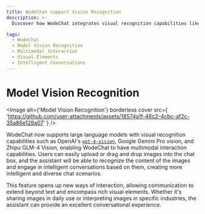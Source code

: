 ```yaml
---
title: WodeChat support Vision Recognition
description: >-
  Discover how WodeChat integrates visual recognition capabilities like OpenAI's gpt-4-vision and Google Gemini Pro vision for intelligent conversations based on uploaded images.

tags:
  - WodeChat
  - Model Vision Recognition
  - Multimodal Interaction
  - Visual Elements
  - Intelligent Conversations
---
```


# Model Vision Recognition

<Image
  alt={'Model Vision Recognition'}
  borderless
  cover
  src={
'https://github.com/user-attachments/assets/18574a1f-46c2-4cbc-af2c-35a86e128a07'
}
/>

WodeChat now supports large language models with visual recognition capabilities such as OpenAI's [`gpt-4-vision`](https://platform.openai.com/docs/guides/vision), Google Gemini Pro vision, and Zhipu GLM-4 Vision, enabling WodeChat to have multimodal interaction capabilities. Users can easily upload or drag and drop images into the chat box, and the assistant will be able to recognize the content of the images and engage in intelligent conversations based on them, creating more intelligent and diverse chat scenarios.

This feature opens up new ways of interaction, allowing communication to extend beyond text and encompass rich visual elements. Whether it's sharing images in daily use or interpreting images in specific industries, the assistant can provide an excellent conversational experience.
